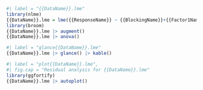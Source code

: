 
```r
#| label = "{{DataName}}.lme"
library(nlme)
{{DataName}}.lme = lme({{ResponseName}} ~ {{BlockingName}}+{{Factor1Name}}*{{Factor2Name}}, random=1|{{MainPlotID}}, data = {{DataName}})
library(broom)
{{DataName}}.lme |> augment()
{{DataName}}.lme |> anova()
```

```r
#| label = "glance{{DataName}}.lme"
{{DataName}}.lme |> glance() |> kable()
```

```r
#| label = "plot{{DataName}}.lme",
#| fig.cap = "Residual analysis for {{DataName}}.lme"
library(ggfortify)
{{DataName}}.lme |> autoplot()
```
